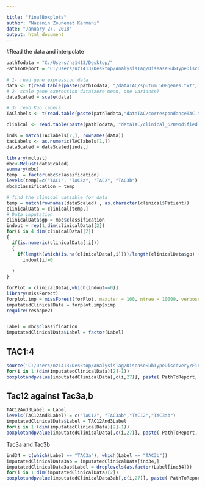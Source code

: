 ```yaml
---

title: "finalBoxplots"
author: "Nazanin Zounemat Kermani"
date: "January 27, 2018"
output: html_document
---
```

#Read the data and interpolate
```r

pathTodata = "C:/Users/nz1413/Desktop/"
PathToReport = "C:/Users/nz1413/Desktop/AnalysisTag/DiseaseSubTypeDiscovery/Final/report/"
  
# 1- read gene expression data
data <- t(read.table(paste(pathTodata, "/dataTAC/sputum_508genes.txt", sep = ""),  header = TRUE))
# 2- scale gene expression data(zere mean, one variance)
dataScaled = scale(data)

# 3- read Kuo labels
TAClabels <- t(read.table(paste(pathTodata,"dataTAC/correspondanceTAC.txt",sep=""),  header = FALSE))

clinical <- read.table(paste(pathTodata, "dataTAC/clinical_620Modified.csv", sep=""),  header = TRUE, sep = ",")

inds = match(TAClabels[2,], rownames(data))
tacLabels <- as.numeric(TAClabels[1,])
dataScaled = dataScaled[inds,]

library(mclust)
mbc<-Mclust(dataScaled)
summary(mbc)
temp  = factor(mbc$classification)
levels(temp)=c("TAC1", "TAC3a", "TAC2", "TAC3b")
mbc$classification = temp

# find the clinical vatiable for data
temp = match(rownames(dataScaled) , as.character(clinical$Patient))
clinicalData = clinical[temp,]
# Data imputation
clinicalData$gp = mbc$classification
indout = rep(1,dim(clinicalData)[2])
for(i in 4:dim(clinicalData)[2])
{
  if(is.numeric(clinicalData[,i]))
  {
    if(length(which(is.na(clinicalData[,i])))/length(clinicalData$gp) < 0.2)
      indout[i]=0
    
  }
}

forPlot = clinicalData[,which(indout==0)]
library(missForest)
forplot.imp = missForest(forPlot, maxiter = 100, ntree = 10000, verbose = TRUE )
imputatedClinicalData = forplot.imp$ximp
require(reshape2)


Label = mbc$classification
imputatedClinicalData$Label = factor(Label) 


```
##  TAC1:4
```r
source('C:/Users/nz1413/Desktop/AnalysisTag/DiseaseSubTypeDiscovery/Final/code/functions/boxplotandpvalue.R')
for(i in 1:(dim(imputatedClinicalData)[2]-1))
boxplotandpvalue(imputatedClinicalData[,c(i,27)], paste( PathToReport, 'boxplotsStep42/1234/',sep='')) 


```

##  Tac12 against Tac3a,b


```r
TAC12And3Label = Label
levels(TAC12And3Label) = c("TAC12", "TAC3ab","TAC12","TAC3ab")
imputatedClinicalData$Label = TAC12And3Label 
for(i in 1:(dim(imputatedClinicalData)[2]-1))
boxplotandpvalue(imputatedClinicalData[,c(i,27)], paste( PathToReport, 'boxplotsStep42/12-34/',sep='')) 

```

Tac3a and Tac3b
```r
ind34 = c(which(Label == "TAC3a"), which(Label == "TAC3b"))
imputatedClinicalData3ab = imputatedClinicalData[ind34,]
imputatedClinicalData3ab$Label = droplevels(as.factor(Label[ind34]))
for(i in 1:dim(imputatedClinicalData)[2])
boxplotandpvalue(imputatedClinicalData3ab[,c(i,27)], paste( PathToReport, 'boxplotsStep42/34/',sep='')) 

```